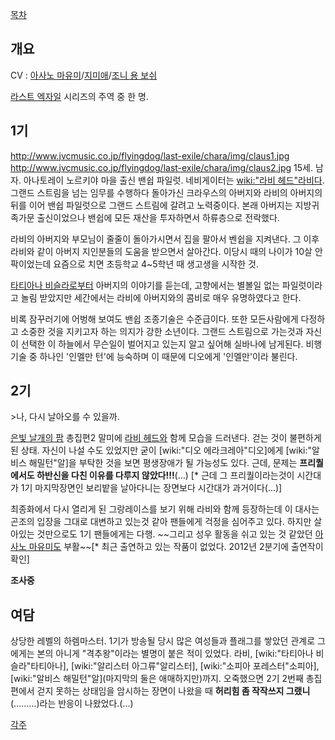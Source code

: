 [[목차]]

== 개요 ==
CV : [[아사노 마유미]]/[[지미애]]/[[조니 용 보쉬]]

[[라스트 엑자일]] 시리즈의 주역 중 한 명.

== 1기 ==
http://www.jvcmusic.co.jp/flyingdog/last-exile/chara/img/claus1.jpg
http://www.jvcmusic.co.jp/flyingdog/last-exile/chara/img/claus2.jpg
15세. 남자. 아나토레이 노르키야 마을 출신 밴쉽 파일럿. 네비게이터는 [[wiki:"라비 헤드"라비]]다. 그랜드 스트림을 넘는 임무를 수행하다 돌아가신 크라우스의 아버지와 라비의 아버지의 뒤를 이어 밴쉽 파일럿으로 그랜드 스트림에 갈려고 노력중이다. 본래 아버지는 지방귀족가문 출신이었으나 밴쉽에 모든 재산을 투자하면서 하류층으로 전락했다.

라비의 아버지와 부모님이 줄줄이 돌아가시면서 집을 팔아서 벤쉽을 지켜낸다. 그 이후 라비와 같이 아버지 지인분들의 도움을 받으면서 살아간다. 이당시 때의 나이가 10살 안팍이었는데 요즘으로 치면 초등학교 4~5학년 때 생고생을 시작한 것.

[[타티아나 비슬라]]로부터 아버지의 이야기를 듣는데, 고향에서는 별볼일 없는 파일럿이라고 놀림 받았지만 세간에서는 라비에 아버지와의 콤비로 매우 유명하였다고 한다.

비록 잠꾸러기에 어벙해 보여도 밴쉽 조종기술은 수준급이다. 또한 모든사람에게 다정하고 소중한 것을 지키고자 하는 의지가 강한 소년이다. 그랜드 스트림으로 가는것과 자신이 선택한 이 하늘에서 무슨일이 벌어지고 있는지 알고 싶어해 실바나에 남게된다. 비행 기술 중 하나인 '인멜만 턴'에 능숙하며 이 때문에 디오에게 '인멜만'이라 불린다.

== 2기 ==
>나, 다시 날아오를 수 있을까.

[[은빛 날개의 팜]] 총집편2 말미에 [[라비 헤드]]와 함께 모습을 드러낸다. 걷는 것이 불편하게 된 상태. 자신이 나설 수도 있었지만 굳이 [wiki:"디오 에라크레아"디오]에게 [wiki:"알비스 해밀턴"알]을 부탁한 것을 보면 평생장애가 될 가능성도 있다. 근데, 문제는 '''프리퀄에서도 하반신을 다친 이유를 다루지 않았다!!!'''(…) [* 근데 그 프리퀄이라는것이 시간대가 1기 마지막장면인 보리밭을 날아다니는 장면보다 시간대가 과거이다(...)]

최종화에서 다시 열리게 된 그랑레이스를 보기 위해 라비와 함께 등장하는데 이 대사는 곤조의 입장을 그대로 대변하고 있는것 같아 팬들에게 걱정을 심어주고 있다. 하지만 살아있는 것만으로도 1기 팬들에게는 다행. ~~그리고 성우 활동을 쉬고 있는 것 같았던 [[아사노 마유미]]도 부활~~[* 최근 출연하고 있는 작품이 없었다. 2012년 2분기에 출연작이 확인]

'''조사중'''

== 여담 ==
상당한 레벨의 하렘마스터. 1기가 방송될 당시 많은 여성들과 플래그를 쌓았던 관계로 그에게는 본의 아니게 "격추왕"이라는 별명이 붙은 적이 있었다. 라비, [wiki:"타티아나 비슬라"타티아나], [wiki:"알리스터 아그류"알리스터], [wiki:"소피아 포레스터"소피아], [wiki:"알비스 해밀턴"알](마지막의 둘은 애매하지만)까지. 오죽했으면 2기 2번째 총집편에서 걷지 못하는 상태임을 암시하는 장면이 나왔을 때 '''허리힘 좀 작작쓰지 그랬니'''(………)라는 반응이 나왔었다.(…)

[[각주]]
